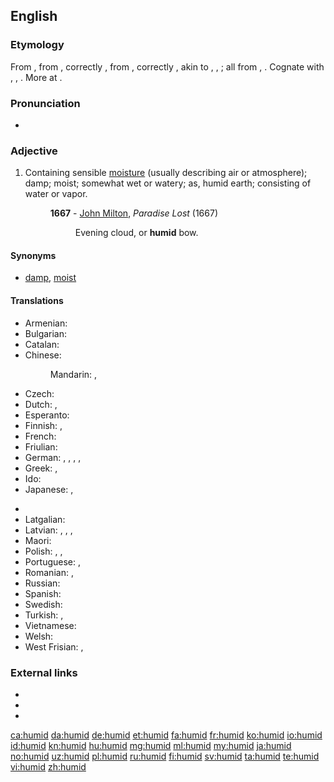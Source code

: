 ==English==

===Etymology===
From {{etyl|fro|en}} {{term|lang=fro|humide}}, from {{etyl|la|en}} {{term|lang=la|humidus}}, correctly {{term|lang=la|umidus||moist}}, from {{term|lang=la|humere}}, correctly {{term|lang=la|umere||to be moist}}, akin to {{term/t|la|ūvēns||moist}}, {{term/t|la|ūvidus}}, {{term/t|la|ūdus||moist}}; all from {{etyl|ine-pro|en}} {{term/t|ine-pro|*wegʷ-}}, {{term/t|ine-pro|*wogʷ-||wet}}. Cognate with {{etyl|non|-}} {{term|vǫkr||moist, damp, wet|lang=non}}, {{etyl|sco|-}} {{term|wak||moist, damp, wetness, moisture|lang=sco}}, {{etyl|en|-}} {{term|weaky||moist, wet|lang=en}}. More at {{l|en|weaky}}.

===Pronunciation===
* {{IPA|/ˈhjuːmɪd/}}

===Adjective===
{{en-adj}}

# Containing sensible [[moisture]] (usually describing air or atmosphere); damp; moist; somewhat wet or watery; as, humid earth; consisting of water or vapor.
#: '''1667''' - [[w:John Milton|John Milton]], ''Paradise Lost'' (1667)
#:: Evening cloud, or '''humid''' bow.

====Synonyms====
* [[damp]], [[moist]]

====Translations====
{{trans-top|slightly wet}}
* Armenian: {{t|hy|խոնավ|tr=xonav|sc=Armn}}
* Bulgarian: {{t+|bg|влажен}}
* Catalan: {{t+|ca|humit}}
* Chinese:
*: Mandarin: {{t+|cmn|濕|sc=Hani}}, {{t+|cmn|湿|tr=shī|sc=Hani}}
* Czech: {{t+|cs|vlhký|m}}
* Dutch: {{t+|nl|vochtig}}, {{t+|nl|vochtige}}
* Esperanto: {{t|eo|humida}}
* Finnish: {{t+|fi|kostea}}, {{t|fi|humidi}}
* French: {{t+|fr|mouillé}}
* Friulian: {{t|fur|umid}}
* German: {{t+|de|feucht}}, {{t+|de|feuchte}}, {{t|de|feuchter}}, {{t+|de|feuchten}}, {{t+|de|feuchtes}}
* Greek: {{t+|el|υγρός|m|tr=ygrós}}, {{t+|el|νοτερός|m|tr=noterós|sc=Grek}}
* Ido: {{t+|io|humida}}
* Japanese: {{t|ja|湿気の多い|tr=しっけのおおい, shikke-no ōi|sc=Jpan}}, {{t|ja|蒸し暑い|tr=mushiatsui|sc=Jpan}}
{{trans-mid}}
* {{trreq|lo}}
* Latgalian: {{t|ltg|volgons}}
* Latvian: {{t|lv|mitrs}}, {{t|lv|mikls}}, {{t|lv|valgs}}, {{t|lv|valgans}}
* Maori: {{t|mi|haitutu}}
* Polish: {{t+|pl|wilgotny|m}}, {{t|pl|wilgotna|f}}, {{t|pl|wilgotne|n}}
* Portuguese: {{t+|pt|úmido}}, {{t+|pt|húmido|m}}
* Romanian: {{t|ro|umed|m}}, {{t|ro|umedă|f}}
* Russian: {{t+|ru|влажный|sc=Cyrl|tr=vlážnyj}}
* Spanish: {{t+|es|húmedo}}
* Swedish: {{t+|sv|fuktig}}
* Turkish: {{t+|tr|nemli}}, {{t+|tr|rutubetli}}
* Vietnamese: {{t+|vi|ẩm}}
* Welsh: {{t+|cy|llaith}}
* West Frisian: {{t|fy|fochtich}}, {{t|fy|damp}}
{{trans-bottom}}

===External links===
* {{R:Webster 1913}}
* {{R:Century 1911}}
* {{R:OneLook}}

[[ca:humid]]
[[da:humid]]
[[de:humid]]
[[et:humid]]
[[fa:humid]]
[[fr:humid]]
[[ko:humid]]
[[io:humid]]
[[id:humid]]
[[kn:humid]]
[[hu:humid]]
[[mg:humid]]
[[ml:humid]]
[[my:humid]]
[[ja:humid]]
[[no:humid]]
[[uz:humid]]
[[pl:humid]]
[[ru:humid]]
[[fi:humid]]
[[sv:humid]]
[[ta:humid]]
[[te:humid]]
[[vi:humid]]
[[zh:humid]]
